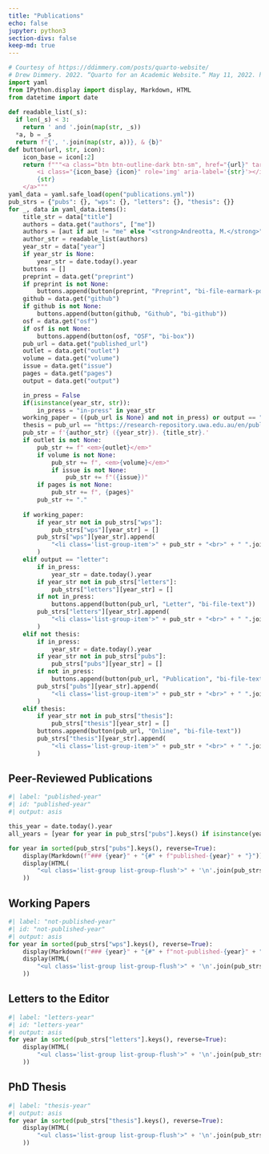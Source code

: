 ```yaml
---
title: "Publications"
echo: false
jupyter: python3
section-divs: false
keep-md: true
---
```


```python
# Courtesy of https://ddimmery.com/posts/quarto-website/
# Drew Dimmery. 2022. “Quarto for an Academic Website.” May 11, 2022. https://ddimmery.com/posts/quarto-website.
import yaml
from IPython.display import display, Markdown, HTML
from datetime import date
 
def readable_list(_s):
  if len(_s) < 3:
    return ' and '.join(map(str, _s))
  *a, b = _s
  return f"{', '.join(map(str, a))}, & {b}"
def button(url, str, icon):
    icon_base = icon[:2]
    return f"""<a class="btn btn-outline-dark btn-sm", href="{url}" target="_blank" rel="noopener noreferrer">
        <i class="{icon_base} {icon}" role='img' aria-label='{str}'></i>
        {str}
    </a>"""
yaml_data = yaml.safe_load(open("publications.yml"))
pub_strs = {"pubs": {}, "wps": {}, "letters": {}, "thesis": {}}
for _, data in yaml_data.items():
    title_str = data["title"]
    authors = data.get("authors", ["me"])
    authors = [aut if aut != "me" else "<strong>Andreotta, M.</strong>" for aut in authors]
    author_str = readable_list(authors)
    year_str = data["year"]
    if year_str is None:
        year_str = date.today().year
    buttons = []
    preprint = data.get("preprint")
    if preprint is not None:
        buttons.append(button(preprint, "Preprint", "bi-file-earmark-pdf"))
    github = data.get("github")
    if github is not None:
        buttons.append(button(github, "Github", "bi-github"))
    osf = data.get("osf")
    if osf is not None:
        buttons.append(button(osf, "OSF", "bi-box"))
    pub_url = data.get("published_url")
    outlet = data.get("outlet")
    volume = data.get("volume")
    issue = data.get("issue")
    pages = data.get("pages")
    output = data.get("output")

    in_press = False
    if(isinstance(year_str, str)):
        in_press = "in-press" in year_str
    working_paper = ((pub_url is None) and not in_press) or output == "working"
    thesis = pub_url == "https://research-repository.uwa.edu.au/en/publications/mental-models-under-ideological-constraints-the-psychological-sig"
    pub_str = f'{author_str} ({year_str}). {title_str}.'
    if outlet is not None:
        pub_str += f" <em>{outlet}</em>"
        if volume is not None:
            pub_str += f", <em>{volume}</em>"
            if issue is not None:
                pub_str += f"({issue})"
        if pages is not None:
            pub_str += f", {pages}"
        pub_str += "."
            
    if working_paper:
        if year_str not in pub_strs["wps"]:
            pub_strs["wps"][year_str] = []
        pub_strs["wps"][year_str].append(
            "<li class='list-group-item'>" + pub_str + "<br>" + " ".join(buttons) + "</li>"
        )
    elif output == "letter":
        if in_press:
            year_str = date.today().year
        if year_str not in pub_strs["letters"]:
            pub_strs["letters"][year_str] = []
        if not in_press:
            buttons.append(button(pub_url, "Letter", "bi-file-text"))
        pub_strs["letters"][year_str].append(
            "<li class='list-group-item'>" + pub_str + "<br>" + " ".join(buttons) + "</li>"
        )        
    elif not thesis:
        if in_press:
            year_str = date.today().year
        if year_str not in pub_strs["pubs"]:
            pub_strs["pubs"][year_str] = []
        if not in_press:
            buttons.append(button(pub_url, "Publication", "bi-file-text"))
        pub_strs["pubs"][year_str].append(
            "<li class='list-group-item'>" + pub_str + "<br>" + " ".join(buttons) + "</li>"
        )
    elif thesis:
        if year_str not in pub_strs["thesis"]:
            pub_strs["thesis"][year_str] = []
        buttons.append(button(pub_url, "Online", "bi-file-text"))
        pub_strs["thesis"][year_str].append(
            "<li class='list-group-item'>" + pub_str + "<br>" + " ".join(buttons) + "</li>"
        )


```

## Peer-Reviewed Publications

```python
#| label: "published-year"
#| id: "published-year"
#| output: asis

this_year = date.today().year
all_years = [year for year in pub_strs["pubs"].keys() if isinstance(year, int)]

for year in sorted(pub_strs["pubs"].keys(), reverse=True):
    display(Markdown(f"### {year}" + "{#" + f"published-{year}" + "}"))
    display(HTML(
        "<ul class='list-group list-group-flush'>" + '\n'.join(pub_strs["pubs"][year]) + "</ul>"
    ))
```

## Working Papers

```python
#| label: "not-published-year"
#| id: "not-published-year"
#| output: asis
for year in sorted(pub_strs["wps"].keys(), reverse=True):
    display(Markdown(f"### {year}" + "{#" + f"not-published-{year}" + "}"))
    display(HTML(
        "<ul class='list-group list-group-flush'>" + '\n'.join(pub_strs["wps"][year]) + "</ul>"
    ))
```

## Letters to the Editor
```python
#| label: "letters-year"
#| id: "letters-year"
#| output: asis
for year in sorted(pub_strs["letters"].keys(), reverse=True):
    display(HTML(
        "<ul class='list-group list-group-flush'>" + '\n'.join(pub_strs["letters"][year]) + "</ul>"
    ))
```

## PhD Thesis

```python
#| label: "thesis-year"
#| output: asis
for year in sorted(pub_strs["thesis"].keys(), reverse=True):
    display(HTML(
        "<ul class='list-group list-group-flush'>" + '\n'.join(pub_strs["thesis"][year]) + "</ul>"
    ))
```